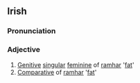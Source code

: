==Irish==
===Pronunciation===
{{IPA|[rav&#690;r&#690;ə]}}
===Adjective===
#[[Genitive]] [[singular]] [[feminine]] of [[ramhar]] '[[fat]]'
#[[Comparative]] of [[ramhar]] '[[fat]]'